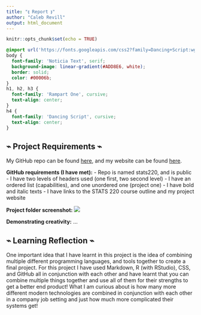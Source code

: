```yaml
---
title: "⟬ Report ⟭"
author: "Caleb Revill"
output: html_document
---
```


```r
knitr::opts_chunk$set(echo = TRUE)
```

```css
@import url('https://fonts.googleapis.com/css2?family=Dancing+Script:wght@700&family=Noticia+Text&family=Rampart+One&display=swap');
body {
  font-family: 'Noticia Text', serif;
  background-image: linear-gradient(#ADD8E6, white);
  border: solid;
  color: #00006b;
}
h1, h2, h3 {
  font-family: 'Rampart One', cursive;
  text-align: center;
}
h4 {
  font-family: 'Dancing Script', cursive;
  text-align: center;
}
```

## ⌁ Project Requirements ⌁
My GitHub repo can be found [here](https://github.com/C26R/stats220),
and my website can be found [here](https://c26r.github.io/stats220/).

**GitHub requirements (I have met):**
- Repo is named stats220, and is public
- I have two levels of headers used (one first, two second level)
- I have an ordered list (capabilities), and one unordered one (project one)
- I have bold and italic texts
- I have links to the STATS 220 course outline and my project website

**Project folder screenshot:**
![](project_folder.jpg)

**Demonstrating creativity:**
...

## ⌁ Learning Reflection ⌁
One important idea that I have learnt in this project is the idea of combining multiple different programming languages, and tools together to create a final project. For this project I have used Markdown, R (with RStudio), CSS, and GitHub all in conjunction with each other and have learnt that you can combine multiple things together and use all of them for their strengths to get a better end product! What I am curious about is how many more different modern technologies are combined in conjunction with each other in a company job setting and just how much more complicated their systems get!